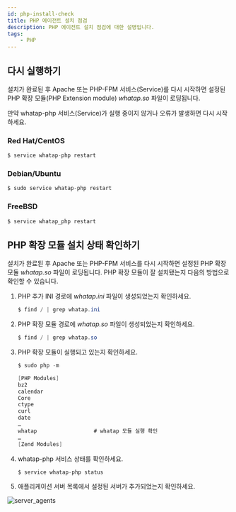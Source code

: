 ```yaml
---
id: php-install-check
title: PHP 에이전트 설치 점검
description: PHP 에이전트 설치 점검에 대한 설명입니다.
tags:
    - PHP
---
```

<!-- 구성 수정 -->
## 다시 실행하기

설치가 완료된 후 Apache 또는 PHP-FPM 서비스(Service)를 다시 시작하면 설정된 PHP 확장 모듈(PHP Extension module) *whatap.so* 파일이 로딩됩니다.

만약 whatap-php 서비스(Service)가 실행 중이지 않거나 오류가 발생하면 다시 시작하세요.

### Red Hat/CentOS

```java title=SH
$ service whatap-php restart
```

### Debian/Ubuntu

```java title=SH
$ sudo service whatap-php restart
```

### FreeBSD

```java title=SH
$ service whatap_php restart
```

## PHP 확장 모듈 설치 상태 확인하기

설치가 완료된 후 Apache 또는 PHP-FPM 서비스를 다시 시작하면 설정된 PHP 확장 모듈 *whatap.so* 파일이 로딩됩니다. PHP 확장 모듈이 잘 설치됐는지 다음의 방법으로 확인할 수 있습니다.

<!-- 설치가 완료된 후 Apache 또는 PHP-FPM 서비스(Service)를 다시 시작하면 설정된 PHP 확장 모듈(PHP Extension module) *whatap.so* 파일이 로딩됩니다.

PHP 확장 모듈이 잘 설치됐는지 다음의 방법으로 확인할 수 있습니다. -->

1. PHP 추가 INI 경로에 *whatap.ini* 파일이 생성되었는지 확인하세요.

    ```java title=SH
    $ find / | grep whatap.ini
    ```

1. PHP 확장 모듈 경로에 *whatap.so* 파일이 생성되었는지 확인하세요.

    ```java title=SH
    $ find / | grep whatap.so
    ```
1. PHP 확장 모듈이 실행되고 있는지 확인하세요.

    ```java title=SH
    $ sudo php -m

    [PHP Modules]
    bz2
    calendar
    Core
    ctype
    curl
    date
    …
    whatap                  # whatap 모듈 실행 확인
    …
    [Zend Modules]
    ```
1. whatap-php 서비스 상태를 확인하세요.

    ```javascript title=SH
    $ service whatap-php status
    ```
1. 애플리케이션 서버 목록에서 설정된 서버가 추가되었는지 확인하세요. 

 ![server_agents](https://img.whatap.io/media/agent_php/install/tinified/server_agents.png)